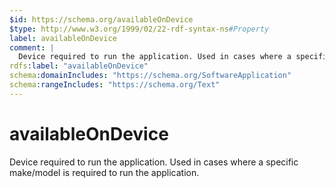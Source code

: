 ```yaml
---
$id: https://schema.org/availableOnDevice
$type: http://www.w3.org/1999/02/22-rdf-syntax-ns#Property
label: availableOnDevice
comment: |
  Device required to run the application. Used in cases where a specific make/model is required to run the application.
rdfs:label: "availableOnDevice"
schema:domainIncludes: "https://schema.org/SoftwareApplication"
schema:rangeIncludes: "https://schema.org/Text"
---
```


# availableOnDevice

Device required to run the application. Used in cases where a specific make/model is required to run the application.

